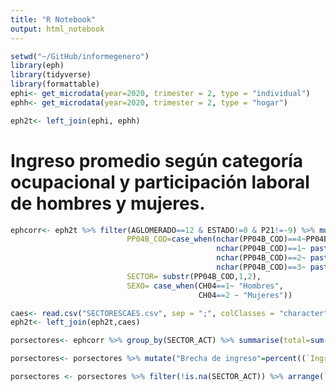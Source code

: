 ```yaml
---
title: "R Notebook"
output: html_notebook
---
```

```r
setwd("~/GitHub/informegenero")
library(eph)
library(tidyverse)
library(formattable)
ephi<- get_microdata(year=2020, trimester = 2, type = "individual")
ephh<- get_microdata(year=2020, trimester = 2, type = "hogar")

eph2t<- left_join(ephi, ephh)
```
# Ingreso promedio según categoría ocupacional y participación laboral de hombres y mujeres.
```r
ephcorr<- eph2t %>% filter(AGLOMERADO==12 & ESTADO!=0 & P21!=-9) %>% mutate( PP04B_COD=as.character(PP04B_COD),
                          PP04B_COD=case_when(nchar(PP04B_COD)==4~PP04B_COD,
                                              nchar(PP04B_COD)==1~ paste0("0",PP04B_COD,"00"),
                                              nchar(PP04B_COD)==2~ paste0(PP04B_COD,"00"),
                                              nchar(PP04B_COD)==3~ paste0("0",PP04B_COD)),
                          SECTOR= substr(PP04B_COD,1,2),
                          SEXO= case_when(CH04==1~ "Hombres",
                                          CH04==2 ~ "Mujeres"))

caes<- read.csv("SECTORESCAES.csv", sep = ";", colClasses = "character")
eph2t<- left_join(eph2t,caes)

```

```r
porsectores<- ephcorr %>% group_by(SECTOR_ACT) %>% summarise(total=sum(PONDERA), "Ingreso promedio"=weighted.mean(P21,PONDIIO), "Total Mujeres"=sum(PONDERA[SEXO=="Mujeres"]), "Total de Hombres"=sum(PONDERA[SEXO=="Hombres"]), "Ingreso promedio Mujeres"=case_when(!is.na(weighted.mean(P21[SEXO=="Mujeres"],PONDIIO[SEXO=="Mujeres"]))~weighted.mean(P21[SEXO=="Mujeres"],PONDIIO[SEXO=="Mujeres"]),is.na(weighted.mean(P21[SEXO=="Mujeres"],PONDIIO[SEXO=="Mujeres"]))~0), "Ingreso promedio Hombres"=case_when(!is.na(weighted.mean(P21[SEXO=="Hombres"],PONDIIO[SEXO=="Hombres"]))~weighted.mean(P21[SEXO=="Hombres"],PONDIIO[SEXO=="Hombres"]),is.na(weighted.mean(P21[SEXO=="Hombres"],PONDIIO[SEXO=="Hombres"]))~0))

porsectores<- porsectores %>% mutate("Brecha de ingreso"=percent((`Ingreso promedio Hombres`-`Ingreso promedio Mujeres`)/`Ingreso promedio Hombres`), "Tasa de feminización"=percent(`Total Mujeres`/(`Total Mujeres`+`Total de Hombres`)))

porsectores <- porsectores %>% filter(!is.na(SECTOR_ACT)) %>% arrange(`Tasa de feminización`)





```

